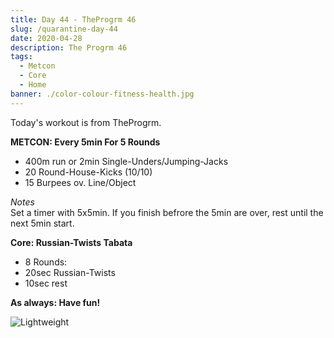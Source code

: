 ```yaml
---
title: Day 44 - TheProgrm 46
slug: /quarantine-day-44
date: 2020-04-28
description: The Progrm 46
tags:
  - Metcon
  - Core
  - Home
banner: ./color-colour-fitness-health.jpg
---
```


Today's workout is from TheProgrm.

**METCON: Every 5min For 5 Rounds**<br/>
* 400m run or 2min Single-Unders/Jumping-Jacks
* 20 Round-House-Kicks (10/10)
* 15 Burpees ov. Line/Object

*Notes*<br/>
Set a timer with 5x5min. If you finish befrore the 5min are over, rest until the next 5min start.

**Core: Russian-Twists Tabata**<br/>
* 8 Rounds:
* 20sec Russian-Twists
* 10sec rest

**As always: Have fun!**

![Lightweight](./color-colour-fitness-health.jpg)
